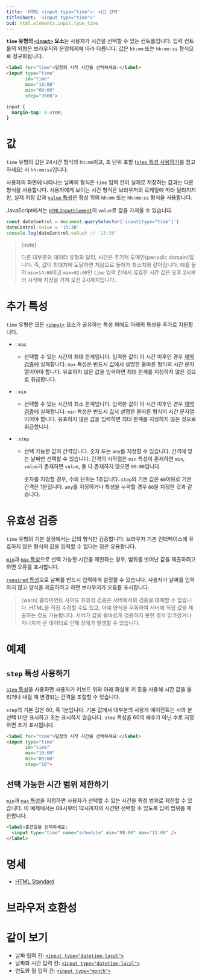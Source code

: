 ```yaml
---
title: 'HTML <input type="time">: 시간 선택'
titleShort: '<input type="time">'
bcd: html.elements.input.type_time
---
```


**`time` 유형의 [`<input>`](../input) 요소**는 사용자가 시간을 선택할 수 있는 컨트롤입니다. 입력 컨트롤의 외형은 브라우저와 운영체제에 따라 다릅니다. 값은 `hh:mm` 또는 `hh:mm:ss` 형식으로 정규화됩니다.

```html hidden name=demo
<label for="time">일정의 시작 시간을 선택하세요:</label>
<input type="time"
       id="time"
       max="18:00"
       min="09:00"
       step="3600">
```

```css hidden name=demo
input {
  margin-top: 0.4rem;
}
```

<LiveExample height={240} lang="html" name="demo" />

# 값

`time` 유형의 값은 24시간 형식의 `hh:mm`이고, 초 단위 포함 ([`step` 특성 사용하기](#step-특성-사용하기)를 참고하세요) 시 `hh:mm:ss`입니다.

사용자의 화면에 나타나는 날짜의 형식은 `time` 입력 칸이 실제로 저장하는 값과는 다른 형식을 사용합니다. 사용자에게 보이는 시간 형식은 브라우저의 로케일에 따라 달라지지만, 실제 저장 값과 [`value` 특성](../input#term-value)은 항상 위의 `hh:mm` 또는 `hh:mm:ss` 형식을 사용합니다.

JavaScript에서는 [`HTMLInputElement`](https://developer.mozilla.org/en-US/docs/Web/API/HTMLInputElement)의 `value`로 값을 가져올 수 있습니다.

```js
const dateControl = document.querySelector('input[type="time"]')
dateControl.value = '15:30'
console.log(dateControl.value) // '15:30'
```

> [note]
>
> 다른 대부분의 데이터 유형과 달리, 시간은 주기적 도메인(periodic domain)입니다. 즉, 값이 최대치에 도달하면 처음으로 돌아가 최소치와 같아집니다. 예를 들어 `min=14:00`이고 `max=02:00`인 `time` 입력 칸에서 유효한 시간 값은 오후 2시부터 시작해 자정을 거쳐 오전 2시까지입니다.

# 추가 특성

`time` 유형은 모든 [`<input>`](../input) 요소가 공유하는 특성 외에도 아래의 특성을 추가로 지원합니다.

- : `max`

  - 선택할 수 있는 시간의 최대 한계입니다. 입력한 값이 이 시간 이후인 경우 [제약 검증](https://developer.mozilla.org/en-US/docs/Web/Guide/HTML/Constraint_validation)에 실패합니다. `max` 특성은 반드시 [값](#값)에서 설명한 올바른 형식의 시간 문자열이어야 합니다. 유효하지 않은 값을 입력하면 최대 한계를 지정하지 않은 것으로 취급합니다.

- : `min`

  - 선택할 수 있는 시간의 최소 한계입니다. 입력한 값이 이 시간 이후인 경우 [제약 검증](https://developer.mozilla.org/en-US/docs/Web/Guide/HTML/Constraint_validation)에 실패합니다. `min` 특성은 반드시 [값](#값)서 설명한 올바른 형식의 시간 문자열이어야 합니다. 유효하지 않은 값을 입력하면 최대 한계를 지정하지 않은 것으로 취급합니다.

- : `step`

  - 선택 가능한 값의 간격입니다. 숫자 또는 `any`를 지정할 수 있습니다. 간격에 맞는 날짜만 선택할 수 있습니다. 간격의 시작점은 `min` 특성이 존재하면 `min`, `value`가 존재하면 `value`, 둘 다 존재하지 않으면 `00:00`입니다.

    숫자를 지정할 경우, 수의 단위는 1초입니다. `step`의 기본 값은 `60`이므로 기본 간격은 1분입니다. `any`를 지정하거나 특성을 누락할 경우 `60`을 지정한 것과 같습니다.

# 유효성 검증

`time` 유형의 기본 설정에서는 값의 형식만 검증합니다. 브라우저 기본 인터페이스에 유효하지 않은 형식의 값을 입력할 수 없다는 점은 유용합니다.

[`min`](#term-min)과 [`max` 특성](#term-max)으로 선택 가능한 시간을 제한하는 경우, 범위를 벗어난 값을 제출하려고 하면 오류를 표시합니다.

[`required` 특성](../input#term-required)으로 날짜를 반드시 입력하게 설정할 수 있습니다. 사용자가 날짜를 입력하지 않고 양식을 제출하려고 하면 브라우저가 오류를 표시합니다.

> [warn]
> 클라이언트 사이드 유효성 검증은 서버에서의 검증을 대체할 수 없습니다. HTML을 직접 수정할 수도 있고, 아예 양식을 우회하여 서버에 직접 값을 제출하는 것도 가능합니다. 서버가 값을 올바르게 검증하지 못한 경우 망가졌거나 지나치게 큰 데이터로 인해 장애가 발생할 수 있습니다.

# 예제

## `step` 특성 사용하기

[`step` 특성](#term-step)을 사용하면 사용자가 키보드 위와 아래 화살표 키 등을 사용해 시간 값을 올리거나 내릴 때 변경되는 간격을 조절할 수 있습니다.

`step`의 기본 값은 60, 즉 1분입니다. 기본 값에서 대부분의 사용자 에이전트는 시와 분 선택 UI만 표시하고 초는 표시하지 않습니다. `step` 특성을 60의 배수가 아닌 수로 지정하면 초가 표시됩니다.

```html hidden name=step
<label for="time">일정의 시작 시간을 선택하세요:</label>
<input type="time"
       id="time"
       max="18:00"
       min="09:00"
       step="10">
```

## 선택 가능한 시간 범위 제한하기

[`min`](#term-min)과 [`max` 특성](#term-max)을 지정하면 사용자가 선택할 수 있는 시간을 특정 범위로 제한할 수 있습니다. 이 예제에서는 08시부터 12시까지의 시간만 선택할 수 있도록 입력 범위를 제한합니다.

```html hidden name=range
<label>출근일을 선택하세요:
  <input type="time" name="schedule" min="08:00" max="12:00" />
</label>
```

<LiveExample name="range" height={140} />

# 명세

- [HTML Standard](<https://html.spec.whatwg.org/multipage/input.html#date-state-(type=time)>)

# 브라우저 호환성

<BrowserCompat data={props.bcd} />

# 같이 보기

- 날짜 입력 칸: [`<input type="datetime-local">`](./date)
- 날짜와 시간 입력 칸: [`<input type="datetime-local">`](./datetime-local)
- 연도와 월 입력 칸: [`<input type="month">`](./month)
